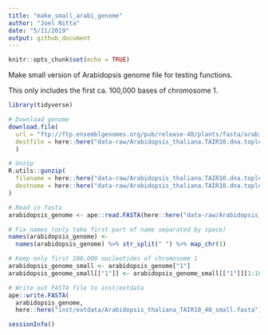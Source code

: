 ```yaml
---
title: "make_small_arabi_genome"
author: "Joel Nitta"
date: "5/11/2019"
output: github_document
---
```


```r
knitr::opts_chunk$set(echo = TRUE)
```

Make small version of Arabidopsis genome file for testing functions.

This only includes the first ca. 100,000 bases of chromosome 1.

```r
library(tidyverse)

# Download genome
download.file(
  url = "ftp://ftp.ensemblgenomes.org/pub/release-40/plants/fasta/arabidopsis_thaliana/dna/Arabidopsis_thaliana.TAIR10.dna.toplevel.fa.gz",
  destfile = here::here("data-raw/Arabidopsis_thaliana.TAIR10.dna.toplevel.fa.gz")
  )

# Unzip
R.utils::gunzip(
  filename = here::here("data-raw/Arabidopsis_thaliana.TAIR10.dna.toplevel.fa.gz"),
  destname = here::here("data-raw/Arabidopsis_thaliana.TAIR10.dna.toplevel.fasta")
)

# Read in fasta
arabidopsis_genome <- ape::read.FASTA(here::here("data-raw/Arabidopsis_thaliana.TAIR10.dna.toplevel.fasta"))

# Fix names (only take first part of name separated by space)
names(arabidopsis_genome) <-
  names(arabidopsis_genome) %>% str_split(" ") %>% map_chr(1)

# Keep only first 100,000 nucleotides of chromosome 1
arabidopsis_genome_small <- arabidopsis_genome["1"]
arabidopsis_genome_small[["1"]] <- arabidopsis_genome_small[["1"]][1:100000]

# Write out FASTA file to inst/extdata
ape::write.FASTA(
  arabidopsis_genome,
  here::here("inst/extdata/Arabidopsis_thaliana_TAIR10_40_small.fasta"))

sessionInfo()
```
